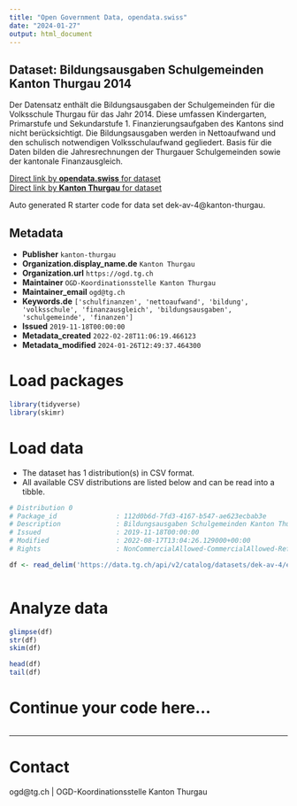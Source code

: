 ```yaml
---
title: "Open Government Data, opendata.swiss"
date: "2024-01-27"
output: html_document
---
```


## Dataset: Bildungsausgaben Schulgemeinden Kanton Thurgau 2014

Der Datensatz enthält die Bildungsausgaben der Schulgemeinden für die Volksschule Thurgau für das Jahr 2014. Diese umfassen Kindergarten, Primarstufe und Sekundarstufe 1. Finanzierungsaufgaben des Kantons sind nicht berücksichtigt. Die Bildungsausgaben werden in Nettoaufwand und den schulisch notwendigen Volksschulaufwand gegliedert. Basis für die Daten bilden die Jahresrechnungen der Thurgauer Schulgemeinden sowie der kantonale Finanzausgleich. 

[Direct link by **opendata.swiss** for dataset](https://opendata.swiss/de/dataset/bildungsausgaben-schulgemeinden-kanton-thurgau-2014)<br>
[Direct link by **Kanton Thurgau** for dataset](https://data.tg.ch/explore/dataset/dek-av-4/)

Auto generated R starter code for data set dek-av-4@kanton-thurgau.

## Metadata

- **Publisher** `kanton-thurgau`
- **Organization.display_name.de** `Kanton Thurgau`
- **Organization.url** `https://ogd.tg.ch`
- **Maintainer** `OGD-Koordinationsstelle Kanton Thurgau`
- **Maintainer_email** `ogd@tg.ch`
- **Keywords.de** `['schulfinanzen', 'nettoaufwand', 'bildung', 'volksschule', 'finanzausgleich', 'bildungsausgaben', 'schulgemeinde', 'finanzen']`
- **Issued** `2019-11-18T00:00:00`
- **Metadata_created** `2022-02-28T11:06:19.466123`
- **Metadata_modified** `2024-01-26T12:49:37.464300`


# Load packages

```r

library(tidyverse)
library(skimr)

```

# Load data

-   The dataset has 1 distribution(s) in CSV format.
-   All available CSV distributions are listed below and can be read into a tibble.

```r

# Distribution 0
# Package_id               : 112d0b6d-7fd3-4167-b547-ae623ecbab3e
# Description              : Bildungsausgaben Schulgemeinden Kanton Thurgau 2014 (csv)
# Issued                   : 2019-11-18T00:00:00
# Modified                 : 2022-08-17T13:04:26.129000+00:00
# Rights                   : NonCommercialAllowed-CommercialAllowed-ReferenceRequired

df <- read_delim('https://data.tg.ch/api/v2/catalog/datasets/dek-av-4/exports/csv')



```

# Analyze data

```r

glimpse(df)
str(df)
skim(df)

head(df)
tail(df)

```

# Continue your code here...

```r

```

------------------------------------------------------------------------

# Contact

ogd@tg.ch | OGD-Koordinationsstelle Kanton Thurgau

